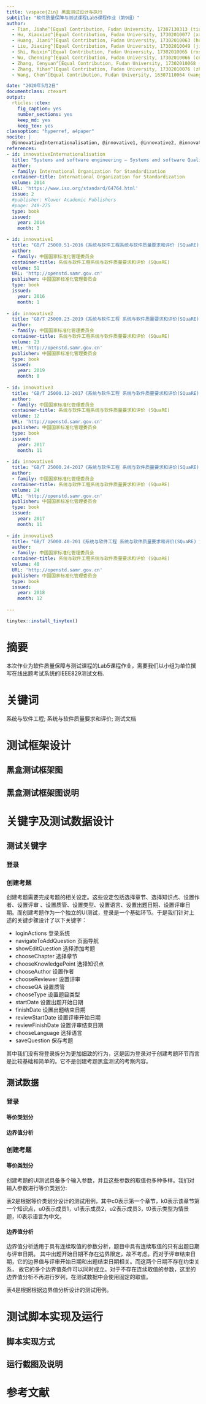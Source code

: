 ```yaml
---
title: \vspace{2in} 黑盒测试设计与执行
subtitle: "软件质量保障与测试课程Lab5课程作业（第9组）"
author:
  - Tian, Jiahe^[Equal Contribution, Fudan University, 17307130313 (tianjh17@fudan.edu.cn)]
  - Hu, Xiaoxiao^[Equal Contribution, Fudan University, 17302010077 (xxhu17@fudan.edu.cn)]
  - Huang, Jiani^[Equal Contribution, Fudan University, 17302010063 (huangjn17@fudan.edu.cn)]
  - Liu, Jiaxing^[Equal Contribution, Fudan University, 17302010049 (jiaxingliu17@fudan.edu.cn)]
  - Shi, Ruixin^[Equal Contribution, Fudan University, 17302010065 (rxshi17@fudan.edu.cn)]
  - Wu, Chenning^[Equal Contribution, Fudan University, 17302010066 (cnwu17@fudan.edu.cn)]
  - Zhang, Cenyuan^[Equal Contribution, Fudan University, 17302010068 (cenyuanzhang17@fudan.edu.cn)]
  - Zhang, Yihan^[Equal Contribution, Fudan University, 17302010076 (zhangyihan17@fudan.edu.cn)]
  - Wang, Chen^[Equal Contribution, Fudan University, 16307110064 (wangc16@fudan.edu.cn)]

date: "2020年5月2日"
documentclass: ctexart
output:
  rticles::ctex:
    fig_caption: yes
    number_sections: yes
    keep_md: yes
    keep_tex: yes
classoption: "hyperref, a4paper"
nocite: |
  @innovativeInternationalisation, @innovative1, @innovative2, @innovative3, @innovative4, @innovative5, @innovative6, @innovative7, @innovative8, @innovative9, @innovative10, @innovative11, @innovative12, @innovative13, @innovative14, @innovative15, @innovative16
references:
- id: innovativeInternationalisation
  title: "Systems and software engineering — Systems and software Quality Requirements and Evaluation (SQuaRE) — Guide to SQuaRE"
  author:
  - family: International Organization for Standardization
  container-title: International Organization for Standardization
  volume: 2014
  URL: 'https://www.iso.org/standard/64764.html'
  issue: 2
  #publisher: Kluwer Academic Publishers
  #page: 249-275
  type: book
  issued:
    year: 2014
    month: 3

- id: innovative1
  title: "GB/T 25000.51-2016《系统与软件工程系统与软件质量要求和评价 (SQuaRE) 第 51 部分 : 就绪可用软件产品 (RUSP) 的质量要求和测试细则》"
  author:
  - family: 中国国家标准化管理委员会
  container-title: 系统与软件工程系统与软件质量要求和评价 (SQuaRE)
  volume: 51
  URL: 'http://openstd.samr.gov.cn'
  publisher: 中国国家标准化管理委员会
  type: book
  issued:
    year: 2016
    month: 1
    
- id: innovative2
  title: "GB/T 25000.23-2019《系统与软件工程 系统与软件质量要求和评价(SQuaRE) 第23部分：系统与软件产品质量测量》"
  author:
  - family: 中国国家标准化管理委员会
  container-title: 系统与软件工程系统与软件质量要求和评价 (SQuaRE)
  volume: 23
  URL: 'http://openstd.samr.gov.cn'
  publisher: 中国国家标准化管理委员会
  type: book
  issued:
    year: 2019
    month: 8
    
- id: innovative3
  title: "GB/T 25000.12-2017《系统与软件工程 系统与软件质量要求和评价(SQuaRE) 第12部分：数据质量模型》"
  author:
  - family: 中国国家标准化管理委员会
  container-title: 系统与软件工程系统与软件质量要求和评价 (SQuaRE)
  volume: 12
  URL: 'http://openstd.samr.gov.cn'
  publisher: 中国国家标准化管理委员会
  type: book
  issued:
    year: 2017
    month: 11
    
- id: innovative4
  title: "GB/T 25000.24-2017《系统与软件工程 系统与软件质量要求和评价(SQuaRE) 第24部分：数据质量测量》"
  author:
  - family: 中国国家标准化管理委员会
  container-title: 系统与软件工程系统与软件质量要求和评价 (SQuaRE)
  volume: 24
  URL: 'http://openstd.samr.gov.cn'
  publisher: 中国国家标准化管理委员会
  type: book
  issued:
    year: 2017
    month: 11
    
- id: innovative5
  title: "GB/T 25000.40-201《系统与软件工程 系统与软件质量要求和评价(SQuaRE) 第40部分：评价过程》"
  author:
  - family: 中国国家标准化管理委员会
  container-title: 系统与软件工程系统与软件质量要求和评价 (SQuaRE)
  volume: 40
  URL: 'http://openstd.samr.gov.cn'
  publisher: 中国国家标准化管理委员会
  type: book
  issued:
    year: 2018
    month: 12
    
---
```


```r
tinytex::install_tinytex()
```

\newpage

\LARGE

\begin{center}
\textbf{黑盒测试设计与执行}
\end{center}

\large
\begin{center}
\textbf{\emph{软件质量保障与测试课程Lab5课程作业}}
\end{center}

# 摘要 {-}

本次作业为软件质量保障与测试课程的Lab5课程作业，需要我们以小组为单位撰写在线出题考试系统的IEEE829测试文档.

# 关键词 {-}

系统与软件工程; 系统与软件质量要求和评价; 测试文档

\normalsize

\newpage

\tableofcontents

\newpage

# 测试框架设计

## 黑盒测试框架图

## 黑盒测试框架图说明

# 关键字及测试数据设计

## 测试关键字
### 登录
### 创建考题
创建考题需要完成考题的相关设定。这些设定包括选择章节、选择知识点、设置作者、设置评审
、设置质管、设置类型、设置语言、设置出题日期、设置评审日期。而创建考题作为一个独立的UI测试，登录是一个基础环节。于是我们针对上述的关键步骤设计了以下关键字：

  - loginActions 登录系统
  - navigateToAddQuestion 页面导航
  - showEditQuestion 选择添加考题
  - chooseChapter 选择章节
  - chooseKnowledgePoint 选择知识点
  - chooseAuthor 设置作者
  - chooseReviewer 设置评审
  - chooseQA 设置质管
  - chooseType 设置题目类型
  - startDate 设置出题开始日期
  - finishDate 设置出题结束日期
  - reviewStartDate 设置评审开始日期
  - reviewFinishDate 设置评审结束日期
  - chooseLanguage 选择语言
  - saveQuestion 保存考题

其中我们没有将登录拆分为更加细致的行为，这是因为登录对于创建考题环节而言是比较基础和简单的。它不是创建考题黑盒测试的考察内容。

## 测试数据

### 登录
#### 等价类划分
#### 边界值分析

### 创建考题
#### 等价类划分

创建考题的UI测试具备多个输入参数，并且这些参数的取值也多种多样。我们对输入参数进行等价类划分:

\begin{table}[!htbp]
  \caption{等价类划分}
  \label{Tab:bookRWCal}
  \centering
  \begin{tabular}{|p{3.5cm}|p{4.5cm}|p{4.5cm}|}
  \hline
  \textbf{输入参数} &\textbf{有效等价类果} &\textbf{无效等价类 }\\
  \hline
  Chapter     & [1]任何章节 	& [2]为空 \\
  \hline
  Knowledge point  & [3]章节下任意知识点 	& [4]为空  \\
  \hline
  Author   & [5]任意用户  	& [6]为空 \\
  \hline
  Reviewer    & [7]除author外用户   	& [8]author \newline [9]为空 \\
  \hline
  QA     & [10]除author，reviewer外用户    	& [11]author或reviewer
\newline [12]为空 \\
  \hline
  Type     & [13]任意类型    	& [14]为空  \\
  \hline
  Start date   & [15]任意日期    	& 16]为空  \\
  \hline
  Finish date      & [17]在开始日期及之后的日期  	& [18]为空 \\
  \hline
  Review start date    & [19]出题开始日期及之后日期    	& [20]为空 \newline [21]出题开始日期之前 \\
  \hline
  Review finish date   & [22]在评审开始日期及之后的日期，并且不早于出题结束日期  	& [23]为空 \newline  [24]出题结束日期之前 \\
  \hline
  Language    & [25]任意语言  	& [26]为空 \\
  \hline
  \end{tabular}
\end{table}

表2是根据等价类划分设计的测试用例，其中c0表示第一个章节，k0表示该章节第一个知识点，u0表示成员1，u1表示成员2，u2表示成员3，t0表示类型为情景题，l0表示语言为中文。

\begin{table}[!htbp]
  \caption{等价类划分测试数据}
  \centering
  \begin{tabular}{|p{0.35cm}|p{1.2cm}|p{0.22cm}|p{0.22cm}|p{0.22cm}|p{0.22cm}|p{0.22cm}|p{0.22cm}|p{0.9cm}|p{0.9cm}|p{0.9cm}|p{0.9cm}|p{0.22cm}|p{0.8cm}|}
  \hline
  \textbf{ID} & \textbf{类} & \multicolumn{11}{c|}{\textbf{输入参数}} & \textbf{预期}  \\ 
  \hline
1   & 1,3,5,7, 10,13,15, 17,19,22, 25 & c0  & k0 & u0 & u1 & u2 & t0  & 2020-05-03 & 2020-05-03 & 2020-05-03 & 2020-05-03 & l0 & 成功   \\
  \hline
2   & 2  & 空 & k0  & u0 & u1 & u2 & t0  & 2020-05-03 & 2020-05-03  
& 2020-05-03 & 2020-05-03 & l0 & 失败   \\
  \hline
3   & 4  & c0 & 空 & u0 & u1 & u2 & t0  & 2020-05-03 & 2020-05-04  
& 2020-05-03 & 2020-05-04 & l0 & 失败   \\
  \hline
4   & 6  & c0 & k0  & 空 & u1 & u2 & t0  & 2020-05-03 & 2020-05-04  
& 2020-05-03 & 2020-05-04 & l0 & 失败   \\
  \hline
5   & 8  & c0 & k0  & u0 & u0 & u2 & t0  & 2020-05-03 & 2020-05-04  
& 2020-05-03 & 2020-05-04 & l0 & 失败   \\
  \hline
6   & 9  & c0 & k0  & u0 & 空 & u2 & t0  & 2020-05-03 & 2020-05-04  
& 2020-05-03 & 2020-05-04 & l0 & 失败   \\
  \hline
7   & 11 & c0 & k0  & u0 & u1 & u1 & t0  & 2020-05-03 & 2020-05-04  
& 2020-05-03 & 2020-05-04 & 0  & 失败   \\
  \hline
8   & 12 & c0 & k0  & u0 & u1 & 空 & t0  & 2020-05-03 & 2020-05-04  
& 2020-05-03 & 2020-05-04 & l0 & 失败   \\
  \hline
9   & 14 & c0 & k0  & u0 & u1 & u2 & 空  & 2020-05-03 & 2020-05-04  
& 2020-05-03 & 2020-05-04 & l0 & 失败   \\
  \hline 
10  & 16 & c0 & k0  & u0 & u1 & u2 & t0  & 空         & 2020-05-04  
& 2020-05-03 & 2020-05-04 & l0 & 失败   \\
  \hline
11  & 18 & c0 & k0  & u0 & u1 & u2 & t0  & 2020-05-03 & 空  
& 2020-05-03 & 2020-05-04 & l0 & 失败   \\
  \hline
12  & 20 & c0 & k0  & u0 & u1 & u2 & t0  & 2020-05-03 & 2020-05-04  
& 空         & 2020-05-04 & l0 & 失败   \\
  \hline
13  & 21 & c0 & k0  & u0 & u1 & u2 & t0  & 2020-05-03 & 2020-05-04  
& 2020-04-30 & 2020-05-04 & l0 & 失败   \\
  \hline
14  & 23 & c0 & k0  & u0 & u1 & u2 & t0  & 2020-05-03 & 2020-05-04  
& 2020-05-03 & 空         & l0 & 失败   \\
  \hline
15  & 24 & c0 & k0  & u0 & u1 & u2 & t0  & 2020-05-03 & 2020-05-04  
& 2020-05-03 & 2020-05-03 & l0 & 失败   \\
  \hline
16  & 26 & 0  & 0  & u0 & u1 & u2 & t0  & 2020-05-03 & 2020-05-04  
& 2020-05-03 & 2020-05-04 & 空 & 失败   \\

  \hline
  \end{tabular}
\end{table}

#### 边界值分析

边界值分析适用于具有连续取值的参数分析，题目中具有连续取值的只有出题日期与评审日期。
其中出题开始日期不存在边界限定，故不考虑。而对于评审结束日期，它的边界值与评审开始日期和出题结束日期相关。而这两个日期不存在约束关系，
故它的多个边界值条件可以同时成立。对于不存在连续取值的参数，这里的边界值分析不再进行罗列，在测试数据中会使用固定的取值。

\begin{table}[!htbp]
  \caption{边界值分析}
  \label{Tab:bookRWCal}
  \centering
  \begin{tabular}{|p{6.0cm}|p{6.5cm}|}
  \hline
  \textbf{输入参数} &\textbf{边界值} \\
  \hline
  Finish date     & [27]与start date相同 	\newline [28] start date后一天 \\
  \hline
  Review start date     & [29]Start date前一天 	\newline [30]与Start date相同  \newline  [31]Start date后一天 \\
  \hline
  Review finish date     & [32]与Review start date相同 	\newline [33]Review start date后一天 \newline [34]Finish date前一天 \newline [35]与Finish date相同  \newline  [36]Finish date后一天\\
  \hline
  \end{tabular}
\end{table}

表4是根据根据边界值分析设计的测试用例。

\begin{table}[!htbp]
  \caption{边界值分析测试数据}
  \centering
  \begin{tabular}{|p{0.35cm}|p{1.2cm}|p{0.22cm}|p{0.22cm}|p{0.22cm}|p{0.22cm}|p{0.22cm}|p{0.22cm}|p{0.9cm}|p{0.9cm}|p{0.9cm}|p{0.9cm}|p{0.22cm}|p{0.8cm}|}
  \hline
  \textbf{ID} & \textbf{类} & \multicolumn{11}{c|}{\textbf{输入参数}} & \textbf{预期}  \\ 
  \hline
17   & 27,30, 32,35 & c0  & k0  & u0 & u1 & u2 & t0  & 2020-05-03 & 2020-05-03 & 2020-05-03 & 2020-05-03 & l0 & 成功   \\
  \hline
18   & 28,31, 33,36 & c0  & k0  & u0 & u1 & u2 & t0  & 2020-05-03 & 2020-05-04 & 2020-05-04 & 2020-05-05 & l0 & 成功   \\
  \hline
19   & 29           & c0  & 空  & u0 & u1 & u2 & t0  & 2020-05-03 & 2020-05-04 & 2020-05-02 & 2020-05-04 & l0 & 失败   \\
  \hline
20   & 34           & c0  & k0  & 空 & u1 & u2 & t0  & 2020-05-03 & 2020-05-04 & 2020-05-03 & 2020-05-03 & l0 & 失败   \\
  \hline
  \end{tabular}
\end{table}

# 测试脚本实现及运行

## 脚本实现方式

## 运行截图及说明



\pagebreak

# 参考文献 {-}
